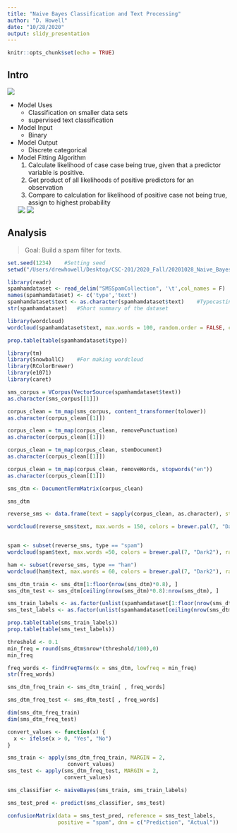 ```yaml
---
title: "Naive Bayes Classification and Text Processing"
author: "D. Howell"
date: "10/28/2020"
output: slidy_presentation
---
```


```r
knitr::opts_chunk$set(echo = TRUE)
```

## Intro

![](nb_decisionBoundary.png)

* Model Uses
  + Classification on smaller data sets
  + supervised text classification

* Model Input
  + Binary
  
* Model Output
  + Discrete categorical
  
* Model Fitting Algorithm
  1. Calculate likelihood of case case being true, given that a predictor variable is positive.
  2. Get product of all likelihoods of positive predictors for an observation
  3. Compare to calculation for likelihood of positive case not being true, assign to highest probability

  ![](Capture.JPG)
  ![](1_a49sFMTNmacaTERHzDVBAg.png)
  

  
## Analysis 

> Goal: Build a spam filter for texts.

```r
set.seed(1234)    #Setting seed
setwd("/Users/drewhowell/Desktop/CSC-201/2020_Fall/20201028_Naive_Bayes")    #Setting working directory

library(readr)
spamhamdataset <- read_delim("SMSSpamCollection", '\t',col_names = F)   
names(spamhamdataset) <- c('type','text')
spamhamdataset$text <- as.character(spamhamdataset$text)    #Typecasting the 'text' variable as character
str(spamhamdataset)   #Short summary of the dataset
```


```r
library(wordcloud)  
wordcloud(spamhamdataset$text, max.words = 100, random.order = FALSE, colors = brewer.pal(7, "Accent"))   #Making a wordcloud

prop.table(table(spamhamdataset$type)) 
```


```r
library(tm)
library(SnowballC)    #For making wordcloud
library(RColorBrewer)
library(e1071)
library(caret) 

sms_corpus = VCorpus(VectorSource(spamhamdataset$text))
as.character(sms_corpus[[1]])

corpus_clean = tm_map(sms_corpus, content_transformer(tolower))
as.character(corpus_clean[[1]])

corpus_clean = tm_map(corpus_clean, removePunctuation)
as.character(corpus_clean[[1]])

corpus_clean = tm_map(corpus_clean, stemDocument)
as.character(corpus_clean[[1]])

corpus_clean = tm_map(corpus_clean, removeWords, stopwords("en"))
as.character(corpus_clean[[1]])

sms_dtm <- DocumentTermMatrix(corpus_clean)

sms_dtm

reverse_sms <- data.frame(text = sapply(corpus_clean, as.character), stringsAsFactors = FALSE, type = spamhamdataset$type)

wordcloud(reverse_sms$text, max.words = 150, colors = brewer.pal(7, "Dark2"), random.order = FALSE)


spam <- subset(reverse_sms, type == "spam")
wordcloud(spam$text, max.words =50, colors = brewer.pal(7, "Dark2"), random.order = FALSE)

ham <- subset(reverse_sms, type == "ham")
wordcloud(ham$text, max.words = 60, colors = brewer.pal(7, "Dark2"), random.order = FALSE)
```


```r
sms_dtm_train <- sms_dtm[1:floor(nrow(sms_dtm)*0.8), ]
sms_dtm_test <- sms_dtm[ceiling(nrow(sms_dtm)*0.8):nrow(sms_dtm), ]

sms_train_labels <- as.factor(unlist(spamhamdataset[1:floor(nrow(sms_dtm)*0.8), ]$type))
sms_test_labels <- as.factor(unlist(spamhamdataset[ceiling(nrow(sms_dtm)*0.8):nrow(sms_dtm), ]$type))

prop.table(table(sms_train_labels))
prop.table(table(sms_test_labels))

threshold <- 0.1
min_freq = round(sms_dtm$nrow*(threshold/100),0)
min_freq

freq_words <- findFreqTerms(x = sms_dtm, lowfreq = min_freq)
str(freq_words)

sms_dtm_freq_train <- sms_dtm_train[ , freq_words]

sms_dtm_freq_test <- sms_dtm_test[ , freq_words]

dim(sms_dtm_freq_train)
dim(sms_dtm_freq_test)

convert_values <- function(x) {
  x <- ifelse(x > 0, "Yes", "No")
}

sms_train <- apply(sms_dtm_freq_train, MARGIN = 2,
                   convert_values)
sms_test <- apply(sms_dtm_freq_test, MARGIN = 2,
                  convert_values)
```

```r
sms_classifier <- naiveBayes(sms_train, sms_train_labels)

sms_test_pred <- predict(sms_classifier, sms_test)

confusionMatrix(data = sms_test_pred, reference = sms_test_labels,
                positive = "spam", dnn = c("Prediction", "Actual"))
```